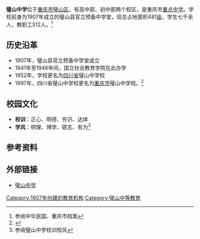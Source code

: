 {{Infobox School
| name        = 璧山中学
| other_name    =
| image       =
| motto       = 正心、明德、穷识、达体
| established  =  1907年
| type        = [[公立|公立]]中学
| religion    = 
| affiliation =
| district    = {{CHN}}[[重庆市|重庆市]]璧山区
| grades      = 
| president   =  廖万华
  党委书记    =  吴平（女）
  高2021级地理备课组长：蒋富润
| principal   = 
| dean        = 
| college     = 
| area        = 220,000[[平方米|平方米]]
| sc          =
| cs          =
| faculty     = 
| staff       = 512
| students    = 7,000人
| athletics   = 
| conference  = 
| colors      = 
| mascot      = 
| magazine    = 
| free_label  = 
| free_text   = 
| free_label2 = 
| free_text2  = 
| free_label3 = 
| free_text3  = 
| address     = [[重庆市|重庆市]][[璧山区|璧山区]][[璧城街道|璧城街道]]新生街79号
| website     = http://www.cqbszx.com.cn/Portal/
}}

'''璧山中学'''位于[[重庆市|重庆市]][[璧山区|璧山区]]，有高中部、初中部两个校区，是重庆市[[重点中学|重点中学]]。学校前身为1907年成立的璧山县官立预备中学堂，现总占地面积481[[亩|亩]]，学生七千余人，教职工512人。<ref>参阅中华民国、重庆市档案</ref>

== 历史沿革 ==
*1907年，璧山县官立预备中学堂成立
*1941年至1946年间，国立社会教育学院在此办学
*1952年，学校更名为[[四川省|四川省]]璧山中学校
*1997年，四川省璧山中学校更名为[[重庆市|重庆市]]璧山中学校。<ref>{{cite web |url=http://www.cqbszx.com.cn/Portal/portal/news/news_manage.htm?showNewDetails&id=1422933508064 |title=学校简介 |date=2015-06-18 |accessdate=2016-08-11 |publisher=璧山中学 }}{{Dead link|date=2020年3月 |bot=InternetArchiveBot |fix-attempted=yes }}</ref>

== 校园文化 ==
*'''校训'''：正心、明德、穷识、达体
*'''学风'''：明理、博学、砺志、有为<ref>参阅璧山中学校训校风</ref>

== 参考资料 ==
{{reflist}}

== 外部链接 ==
*[https://web.archive.org/web/20160922230343/http://www.cqbszx.com.cn/Portal/  璧山中学]

{{Authority control}}
[[Category:1907年创建的教育机构|Category:1907年创建的教育机构]]
[[Category:璧山中等教育|Category:璧山中等教育]]
